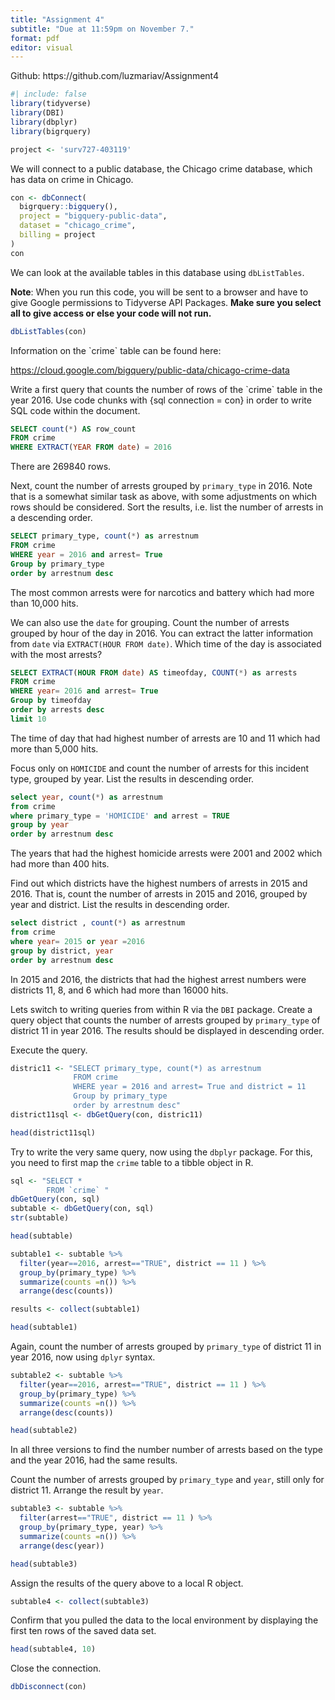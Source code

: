```yaml
---
title: "Assignment 4"
subtitle: "Due at 11:59pm on November 7."
format: pdf
editor: visual
---
```


Github: https://github.com/luzmariav/Assignment4

```r
#| include: false 
library(tidyverse)
library(DBI)
library(dbplyr)
library(bigrquery)
```

```r
project <- 'surv727-403119'
```

We will connect to a public database, the Chicago crime database, which has data on crime in Chicago.

```r
con <- dbConnect(
  bigrquery::bigquery(),
  project = "bigquery-public-data",
  dataset = "chicago_crime",
  billing = project
)
con
```

We can look at the available tables in this database using `dbListTables`.

**Note**: When you run this code, you will be sent to a browser and have to give Google permissions to Tidyverse API Packages. **Make sure you select all to give access or else your code will not run.**

```r
dbListTables(con)
```

Information on the \`crime\` table can be found here:

<https://cloud.google.com/bigquery/public-data/chicago-crime-data>

Write a first query that counts the number of rows of the \`crime\` table in the year 2016. Use code chunks with {sql connection = con} in order to write SQL code within the document.

```sql
SELECT count(*) AS row_count
FROM crime
WHERE EXTRACT(YEAR FROM date) = 2016

```

There are 269840 rows.

Next, count the number of arrests grouped by `primary_type` in 2016. Note that is a somewhat similar task as above, with some adjustments on which rows should be considered. Sort the results, i.e. list the number of arrests in a descending order.

```sql
SELECT primary_type, count(*) as arrestnum
FROM crime
WHERE year = 2016 and arrest= True
Group by primary_type
order by arrestnum desc

```

The most common arrests were for narcotics and battery which had more than 10,000 hits.

We can also use the `date` for grouping. Count the number of arrests grouped by hour of the day in 2016. You can extract the latter information from `date` via `EXTRACT(HOUR FROM date)`. Which time of the day is associated with the most arrests?

```sql

SELECT EXTRACT(HOUR FROM date) AS timeofday, COUNT(*) as arrests
FROM crime
WHERE year= 2016 and arrest= True
Group by timeofday
order by arrests desc
limit 10

```

The time of day that had highest number of arrests are 10 and 11 which had more than 5,000 hits.

Focus only on `HOMICIDE` and count the number of arrests for this incident type, grouped by year. List the results in descending order.

```sql
select year, count(*) as arrestnum
from crime
where primary_type = 'HOMICIDE' and arrest = TRUE
group by year
order by arrestnum desc

```

The years that had the highest homicide arrests were 2001 and 2002 which had more than 400 hits.

Find out which districts have the highest numbers of arrests in 2015 and 2016. That is, count the number of arrests in 2015 and 2016, grouped by year and district. List the results in descending order.

```sql
select district , count(*) as arrestnum
from crime
where year= 2015 or year =2016
group by district, year  
order by arrestnum desc


```

In 2015 and 2016, the districts that had the highest arrest numbers were districts 11, 8, and 6 which had more than 16000 hits.

Lets switch to writing queries from within R via the `DBI` package. Create a query object that counts the number of arrests grouped by `primary_type` of district 11 in year 2016. The results should be displayed in descending order.

Execute the query.

```r
distric11 <- "SELECT primary_type, count(*) as arrestnum
              FROM crime
              WHERE year = 2016 and arrest= True and district = 11
              Group by primary_type
              order by arrestnum desc"
district11sql <- dbGetQuery(con, distric11)


```

```r
head(district11sql)
```

Try to write the very same query, now using the `dbplyr` package. For this, you need to first map the `crime` table to a tibble object in R.

```r
sql <- "SELECT * 
        FROM `crime` "
dbGetQuery(con, sql)
subtable <- dbGetQuery(con, sql)
str(subtable)

head(subtable)
```

```r
subtable1 <- subtable %>% 
  filter(year==2016, arrest=="TRUE", district == 11 ) %>% 
  group_by(primary_type) %>%
  summarize(counts =n()) %>% 
  arrange(desc(counts))

results <- collect(subtable1)

```

```r

head(subtable1)
```

Again, count the number of arrests grouped by `primary_type` of district 11 in year 2016, now using `dplyr` syntax.

```r
subtable2 <- subtable %>% 
  filter(year==2016, arrest=="TRUE", district == 11 ) %>% 
  group_by(primary_type) %>%
  summarize(counts =n()) %>% 
  arrange(desc(counts))


```

```r
head(subtable2)
```

In all three versions to find the number number of arrests based on the type and the year 2016, had the same results.

Count the number of arrests grouped by `primary_type` and `year`, still only for district 11. Arrange the result by `year`.

```r
subtable3 <- subtable %>% 
  filter(arrest=="TRUE", district == 11 ) %>% 
  group_by(primary_type, year) %>%
  summarize(counts =n()) %>% 
  arrange(desc(year))

```

```r

head(subtable3)
```

Assign the results of the query above to a local R object.

```r
subtable4 <- collect(subtable3)
```

Confirm that you pulled the data to the local environment by displaying the first ten rows of the saved data set.

```r

head(subtable4, 10)

```

Close the connection.

```r
dbDisconnect(con)
```
